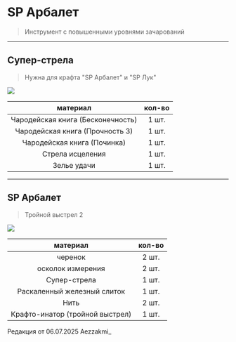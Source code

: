 # SP Арбалет
> Инструмент с повышенными уровнями зачарований

--------

## Супер-стрела
> Нужна для крафта "SP Арбалет" и "SP Лук"

<img src="https://raw.githubusercontent.com/mc-eternity/web-wikipages/refs/heads/master/assets/superarrow.webp" />

| материал | кол-во |
| :---------: | :---------: |
| Чародейская книга (Бесконечность) | 1 шт. |
| Чародейская книга (Прочность 3) | 1 шт. |
| Чародейская книга (Починка) | 1 шт. |
| Стрела исцеления | 1 шт. |
| Зелье удачи | 1 шт. |

--------

## SP Арбалет
> Тройной выстрел 2

<img src="https://raw.githubusercontent.com/mc-eternity/web-wikipages/refs/heads/master/assets/spcrossbow.webp" />

| материал | кол-во |
| :---------: | :---------: |
| черенок | 2 шт. |
| осколок измерения | 2 шт. |
| Супер-стрела | 1 шт. |
| Раскаленный железный слиток | 1 шт. |
| Нить | 2 шт. |
| Крафто-инатор (тройной выстрел) | 1 шт. |

<Badge bgColor="#ffad47" textColor="#000000">Редакция от 06.07.2025</Badge> <Badge bgColor="#88bfbd" textColor="#000000">Aezzakmi_</Badge>